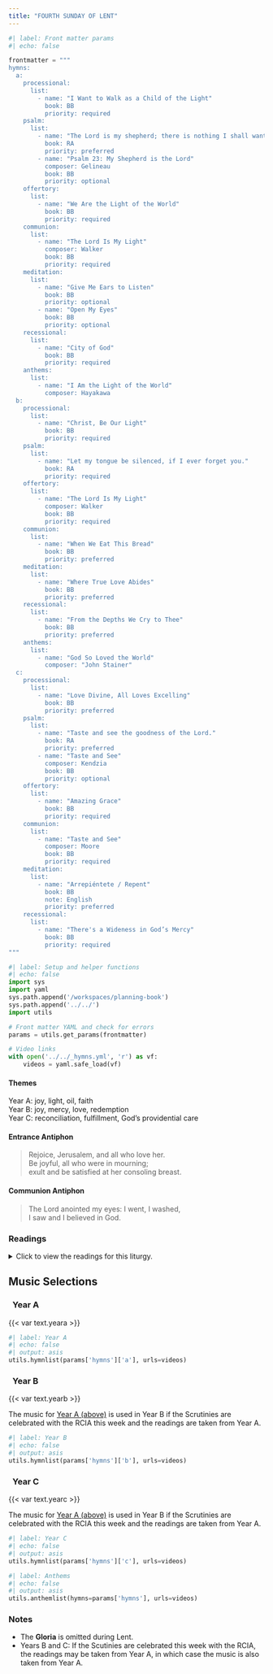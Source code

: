 ```yaml
---
title: "FOURTH SUNDAY OF LENT"
---
```


```python
#| label: Front matter params
#| echo: false

frontmatter = """
hymns:
  a:
    processional:
      list:
        - name: "I Want to Walk as a Child of the Light"
          book: BB
          priority: required
    psalm:
      list:
        - name: "The Lord is my shepherd; there is nothing I shall want."
          book: RA
          priority: preferred
        - name: "Psalm 23: My Shepherd is the Lord"
          composer: Gelineau
          book: BB
          priority: optional
    offertory:
      list:
        - name: "We Are the Light of the World"
          book: BB
          priority: required
    communion:
      list:
        - name: "The Lord Is My Light"
          composer: Walker
          book: BB
          priority: required
    meditation:
      list:
        - name: "Give Me Ears to Listen"
          book: BB
          priority: optional
        - name: "Open My Eyes"
          book: BB
          priority: optional
    recessional:
      list:
        - name: "City of God"
          book: BB
          priority: required
    anthems:
      list:
        - name: "I Am the Light of the World"
          composer: Hayakawa
  b:
    processional:
      list:
        - name: "Christ, Be Our Light"
          book: BB
          priority: required
    psalm:
      list:
        - name: "Let my tongue be silenced, if I ever forget you."
          book: RA
          priority: required
    offertory:
      list:
        - name: "The Lord Is My Light"
          composer: Walker
          book: BB
          priority: required
    communion:
      list:
        - name: "When We Eat This Bread"
          book: BB
          priority: preferred
    meditation:
      list:
        - name: "Where True Love Abides"
          book: BB
          priority: preferred
    recessional:
      list:
        - name: "From the Depths We Cry to Thee"
          book: BB
          priority: preferred
    anthems:
      list:
        - name: "God So Loved the World"
          composer: "John Stainer"
  c:
    processional:
      list:
        - name: "Love Divine, All Loves Excelling"
          book: BB
          priority: preferred
    psalm:
      list:
        - name: "Taste and see the goodness of the Lord."
          book: RA
          priority: preferred
        - name: "Taste and See"
          composer: Kendzia
          book: BB
          priority: optional
    offertory:
      list:
        - name: "Amazing Grace"
          book: BB
          priority: required
    communion:
      list:
        - name: "Taste and See"
          composer: Moore
          book: BB
          priority: required
    meditation:
      list:
        - name: "Arrepiéntete / Repent"
          book: BB
          note: English
          priority: preferred
    recessional:
      list:
        - name: "There's a Wideness in God’s Mercy"
          book: BB
          priority: required
"""
```

```python
#| label: Setup and helper functions
#| echo: false
import sys
import yaml
sys.path.append('/workspaces/planning-book')
sys.path.append('../../')
import utils

# Front matter YAML and check for errors
params = utils.get_params(frontmatter)

# Video links
with open('../../_hymns.yml', 'r') as vf:
    videos = yaml.safe_load(vf)
```

:::  {.red}
#### **Themes**
:::

[Year A:]{.red} joy, light, oil, faith  
[Year B:]{.red} joy, mercy, love, redemption  
[Year C:]{.red} reconciliation, fulfillment, God’s providential care

:::  {.red}
#### **Entrance Antiphon**
:::

> Rejoice, Jerusalem, and all who love her.  
> Be joyful, all who were in mourning;  
> exult and be satisfied at her consoling breast.

:::  {.red}
#### **Communion Antiphon**
:::

> The Lord anointed my eyes: I went, I washed,  
> I saw and I believed in God.

:::: {.content-visible when-format="html"}
::: {.red}
### Readings
:::

<details>
  <summary>Click to view the readings for this liturgy.</summary>

::: {.red}
### &nbsp; Year A

#### First Reading [1 Samuel 16:1b, 6-7, 10-13a]{style="float:right" .small}
:::

The LORD said to Samuel:  
“Fill your horn with oil, and be on your way.  
I am sending you to Jesse of Bethlehem,  
for I have chosen my king from among his sons.”  

As Jesse and his sons came to the sacrifice,  
Samuel looked at Eliab and thought,  
“Surely the LORD’s anointed is here before him.”  
But the LORD said to Samuel:  
“Do not judge from his appearance or from his lofty stature,  
because I have rejected him.  
Not as man sees does God see,  
because man sees the appearance  
but the LORD looks into the heart.”  
In the same way Jesse presented seven sons before Samuel,  
but Samuel said to Jesse,  
“The LORD has not chosen any one of these.”  
Then Samuel asked Jesse,  
“Are these all the sons you have?”  
Jesse replied,  
“There is still the youngest, who is tending the sheep.”  
Samuel said to Jesse,  
“Send for him;  
we will not begin the sacrificial banquet until he arrives here.”  
Jesse sent and had the young man brought to them.  
He was ruddy, a youth handsome to behold  
and making a splendid appearance.  
The LORD said,  
“There—anoint him, for this is the one!”  
Then Samuel, with the horn of oil in hand,   
anointed David in the presence of his brothers;  
and from that day on, the spirit of the LORD rushed upon David.

***

::: {.red}
#### Responsorial Psalm [Psalm 23: 1-3a, 3b-4, 5, 6]{style="float:right" .small}
:::

**[℟.]{.red}** **The Lord is my shepherd; there is nothing I shall want.**  

The LORD is my shepherd; I shall not want.  
&emsp; In verdant pastures he gives me repose;  
beside restful waters he leads me;  
&emsp; he refreshes my soul. **[℟.]{.red}**  

He guides me in right paths  
&emsp; for his name’s sake.  
Even though I walk in the dark valley  
&emsp; I fear no evil; for you are at my side  
With your rod and your staff  
&emsp; that give me courage. **[℟.]{.red}**  

You spread the table before me  
&emsp; in the sight of my foes;  
you anoint my head with oil;  
&emsp; my cup overflows. **[℟.]{.red}**  

Only goodness and kindness follow me  
&emsp; all the days of my life;  
and I shall dwell in the house of the LORD  
&emsp; for years to come. **[℟.]{.red}**  

***

::: {.red}
#### Second Reading [Ephesians 5:8-14]{style="float:right" .small}
:::

Brothers and sisters:  
You were once darkness,   
but now you are light in the Lord.  
Live as children of light,  
for light produces every kind of goodness  
and righteousness and truth.  
Try to learn what is pleasing to the Lord.  
Take no part in the fruitless works of darkness;  
rather expose them, for it is shameful even to mention  
the things done by them in secret;  
but everything exposed by the light becomes visible,  
for everything that becomes visible is light.  
Therefore, it says:  
&emsp; “Awake, O sleeper,  
&emsp; and arise from the dead,  
&emsp; and Christ will give you light.”

***

::: {.red}
#### Verse Before the Gospel [John 8:12]{style="float:right" .small}
:::

**[℟.]{.red}** **Praise to you, Lord Jesus Christ, king of endless glory.**  
I am the light of the world, says the Lord;  
whoever follows me will have the light of life. **[℟.]{.red}**

***

::: {.red}
#### Gospel [John 9:1-41 or 9:1, 6-9, 13-17, 34-38]{style="float:right" .small}
:::

As Jesus passed by he saw a man blind from birth.  
His disciples asked him,  
“Rabbi, who sinned, this man or his parents,  
that he was born blind?”  
Jesus answered,  
“Neither he nor his parents sinned;  
it is so that the works of God might be made visible through him.  
We have to do the works of the one who sent me while it is day.  
Night is coming when no one can work.  
While I am in the world, I am the light of the world.”  
When he had said this, he spat on the ground  
and made clay with the saliva,  
and smeared the clay on his eyes,  
and said to him,  
“Go wash in the Pool of Siloam” —which means Sent.  
So he went and washed, and came back able to see.  

His neighbors and those who had seen him earlier as a beggar said,  
“Isn’t this the one who used to sit and beg?”  
Some said, “It is,“  
but others said, “No, he just looks like him.”  
He said, “I am.”  
So they said to him, “How were your eyes opened?”  
He replied,  
“The man called Jesus made clay and anointed my eyes  
and told me, ‘Go to Siloam and wash.’  
So I went there and washed and was able to see.”  
And they said to him, “Where is he?”  
He said, “I don’t know.”  

They brought the one who was once blind to the Pharisees.  
Now Jesus had made clay and opened his eyes on a sabbath.  
So then the Pharisees also asked him how he was able to see.  
He said to them,  
“He put clay on my eyes, and I washed, and now I can see.”  
So some of the Pharisees said,  
“This man is not from God,  
because he does not keep the sabbath.”  
But others said,  
“How can a sinful man do such signs?”  
And there was a division among them.  
So they said to the blind man again,  
“What do you have to say about him,  
since he opened your eyes?”  
He said, “He is a prophet.”  

Now the Jews did not believe  
that he had been blind and gained his sight  
until they summoned the parents of the one who had gained his sight.  
They asked them,  
“Is this your son, who you say was born blind?  
How does he now see?”  
His parents answered and said,  
“We know that this is our son and that he was born blind.  
We do not know how he sees now,  
nor do we know who opened his eyes.  
Ask him, he is of age;  
he can speak for himself.”  
His parents said this because they were afraid  
of the Jews, for the Jews had already agreed  
that if anyone acknowledged him as the Christ,  
he would be expelled from the synagogue.  
For this reason his parents said,  
“He is of age; question him.”  

So a second time they called the man who had been blind  
and said to him, “Give God the praise!  
We know that this man is a sinner.”  
He replied,  
“If he is a sinner, I do not know.  
One thing I do know is that I was blind and now I see.”  
So they said to him,  
“What did he do to you?  
How did he open your eyes?”  
He answered them,  
“I told you already and you did not listen.  
Why do you want to hear it again?  
Do you want to become his disciples, too?”  
They ridiculed him and said,  
“You are that man’s disciple;  
we are disciples of Moses!  
We know that God spoke to Moses,  
but we do not know where this one is from.”  
The man answered and said to them,  
“This is what is so amazing,  
that you do not know where he is from, yet he opened my eyes.  
We know that God does not listen to sinners,  
but if one is devout and does his will, he listens to him.  
It is unheard of that anyone ever opened the eyes of a person born blind.  
If this man were not from God,  
he would not be able to do anything.”  
They answered and said to him,  
“You were born totally in sin,  
and are you trying to teach us?”  
Then they threw him out.  

When Jesus heard that they had thrown him out,  
he found him and said, Do you believe in the Son of Man?”  
He answered and said,  
“Who is he, sir, that I may believe in him?”  
Jesus said to him,  
“You have seen him,  
the one speaking with you is he.”  
He said,  
“I do believe, Lord,” and he worshiped him.  
Then Jesus said,  
“I came into this world for judgment,   
so that those who do not see might see,  
and those who do see might become blind.”  

Some of the Pharisees who were with him heard this  
and said to him, “Surely we are not also blind, are we?”  
Jesus said to them,  
“If you were blind, you would have no sin;  
but now you are saying, ‘We see,’ so your sin remains.  

[Or:]{.red}

As Jesus passed by he saw a man blind from birth.  
He spat on the ground and made clay with the saliva,  
and smeared the clay on his eyes,  
and said to him,  
“Go wash in the Pool of Siloam” — which means Sent.  
So he went and washed, and came back able to see.  

His neighbors and those who had seen him earlier as a beggar said,  
“Isn’t this the one who used to sit and beg?”  
Some said, “It is,“  
but others said, “No, he just looks like him.”  
He said, “I am.”  

They brought the one who was once blind to the Pharisees.  
Now Jesus had made clay and opened his eyes on a sabbath.  
So then the Pharisees also asked him how he was able to see.  
He said to them,  
“He put clay on my eyes, and I washed, and now I can see.”  
So some of the Pharisees said,  
“This man is not from God,  
because he does not keep the sabbath.”  
But others said,  
“How can a sinful man do such signs?”  
And there was a division among them.  
So they said to the blind man again,  
“What do you have to say about him,  
since he opened your eyes?”  
He said, “He is a prophet.”  

They answered and said to him,  
“You were born totally in sin,  
and are you trying to teach us?”  
Then they threw him out.  

When Jesus heard that they had thrown him out,  
he found him and said, “Do you believe in the Son of Man?”  
He answered and said,  
“Who is he, sir, that I may believe in him?”  
Jesus said to him,  
“You have seen him, and  
the one speaking with you is he.”  
He said,  
“I do believe, Lord,” and he worshiped him.  

::: {.centered}
{{< var symbols.cross >}} &nbsp; {{< var symbols.cross >}} &nbsp; {{< var symbols.cross >}}
:::

::: {.red}
### &nbsp; Year B

[If the Scrutinies are celebrated with the RCIA this week, the readings are taken from [Year A above](#year-a).]{.red}

#### First Reading [2 Chronicles 36:14-16, 19-23]{style="float:right" .small}
:::

In those days, all the princes of Judah, the priests, and the people  
added infidelity to infidelity,  
practicing all the abominations of the nations  
and polluting the LORD’s temple  
which he had consecrated in Jerusalem.  

Early and often did the LORD, the God of their fathers,  
send his messengers to them,  
for he had compassion on his people and his dwelling place.  
But they mocked the messengers of God,  
despised his warnings, and scoffed at his prophets,  
until the anger of the LORD against his people was so inflamed  
that there was no remedy.  
Their enemies burnt the house of God,  
tore down the walls of Jerusalem,  
set all its palaces afire,  
and destroyed all its precious objects.  
Those who escaped the sword were carried captive to Babylon,  
where they became servants of the king of the Chaldeans and his sons  
until the kingdom of the Persians came to power.  
All this was to fulfill the word of the LORD spoken by Jeremiah:  
“Until the land has retrieved its lost sabbaths,  
during all the time it lies waste it shall have rest  
while seventy years are fulfilled.”  

In the first year of Cyrus, king of Persia,  
in order to fulfill the word of the LORD spoken by Jeremiah,  
the LORD inspired King Cyrus of Persia  
to issue this proclamation throughout his kingdom,  
both by word of mouth and in writing:  
“Thus says Cyrus, king of Persia:  
All the kingdoms of the earth  
the LORD, the God of heaven, has given to me,  
and he has also charged me to build him a house  
in Jerusalem, which is in Judah.  
Whoever, therefore, among you belongs to any part of his people,  
let him go up, and may his God be with him!”  

***

::: {.red}
#### Responsorial Psalm [Psalm 137:1-2, 3, 4-5, 6]{style="float:right" .small}
:::

**[℟.]{.red}** **Let my tongue be silenced, if I ever forget you!**  

By the streams of Babylon  
&emsp; we sat and wept  
&emsp; when we remembered Zion.  
On the aspens of that land  
&emsp; we hung up our harps. **[℟.]{.red}**  

For there our captors asked of us  
&emsp; the lyrics of our songs,  
And our despoilers urged us to be joyous:  
&emsp; “Sing for us the songs of Zion!” **[℟.]{.red}**  

How could we sing a song of the LORD  
&emsp; in a foreign land?  
If I forget you, Jerusalem,  
&emsp; may my right hand be forgotten! **[℟.]{.red}**  

May my tongue cleave to my palate  
&emsp; if I remember you not,  
If I place not Jerusalem  
&emsp; ahead of my joy. **[℟.]{.red}**  

***

::: {.red}
#### Second Reading [Ephesians 2:4-10]{style="float:right" .small}
:::

Brothers and sisters:  
God, who is rich in mercy,  
because of the great love he had for us,  
even when we were dead in our transgressions,  
brought us to life with Christ — by grace you have been saved —,  
raised us up with him,  
and seated us with him in the heavens in Christ Jesus,  
that in the ages to come  
He might show the immeasurable riches of his grace  
in his kindness to us in Christ Jesus.  
For by grace you have been saved through faith,  
and this is not from you; it is the gift of God;  
it is not from works, so no one may boast.  
For we are his handiwork, created in Christ Jesus for the good works  
that God has prepared in advance,  
that we should live in them.  

***

::: {.red}
#### Verse Before the Gospel [John 3:16]{style="float:right" .small}
:::

**[℟.]{.red}** **Praise to you, Lord Jesus Christ, king of endless glory.**  
God so loved the world that he gave his only Son,  
so everyone who believes in him might have eternal life. **[℟.]{.red}**  

***

::: {.red}
#### Gospel [John 3:14-21]{style="float:right" .small}
:::

Jesus said to Nicodemus:  
“Just as Moses lifted up the serpent in the desert,  
so must the Son of Man be lifted up,  
so that everyone who believes in him may have eternal life.”  

For God so loved the world that he gave his only Son,  
so that everyone who believes in him might not perish  
but might have eternal life.  
For God did not send his Son into the world to condemn the world,  
but that the world might be saved through him.  
Whoever believes in him will not be condemned,  
but whoever does not believe has already been condemned,  
because he has not believed in the name of the only Son of God.  
And this is the verdict,  
that the light came into the world,  
but people preferred darkness to light,  
because their works were evil.  
For everyone who does wicked things hates the light  
and does not come toward the light,  
so that his works might not be exposed.  
But whoever lives the truth comes to the light,  
so that his works may be clearly seen as done in God.  

::: {.centered}
{{< var symbols.cross >}} &nbsp; {{< var symbols.cross >}} &nbsp; {{< var symbols.cross >}}
:::

::: {.red}
### &nbsp; Year C

[If the Scrutinies are celebrated with the RCIA this week, the readings are taken from [Year A above](#year-a).]{.red}

#### First Reading [Joshua 5:9a, 10-12]{style="float:right" .small}
:::

The LORD said to Joshua,  
“Today I have removed the reproach of Egypt from you.”  

While the Israelites were encamped at Gilgal on the plains of Jericho,  
they celebrated the Passover  
on the evening of the fourteenth of the month.  
On the day after the Passover,  
they ate of the produce of the land  
in the form of unleavened cakes and parched grain.  
On that same day after the Passover,  
on which they ate of the produce of the land, the manna ceased.  
No longer was there manna for the Israelites,  
who that year ate of the yield of the land of Canaan.  

***

::: {.red}
#### Responsorial Psalm [Psalm 34:2-3, 4-5, 6-7]{style="float:right" .small}
:::

**[℟.]{.red}** **Taste and see the goodness of the Lord.**  

I will bless the LORD at all times;  
&emsp; his praise shall be ever in my mouth.  
Let my soul glory in the LORD;  
&emsp; the lowly will hear me and be glad. **[℟.]{.red}**  

Glorify the LORD with me,  
&emsp; let us together extol his name.  
I sought the LORD, and he answered me  
&emsp; and delivered me from all my fears. **[℟.]{.red}**  

Look to him that you may be radiant with joy,  
&emsp; and your faces may not blush with shame.  
When the poor one called out, the LORD heard,  
&emsp; and from all his distress he saved him. **[℟.]{.red}**  

***

::: {.red}
#### Second Reading [2 Corinthians 5:17-21]{style="float:right" .small}
:::

Brothers and sisters:  
Whoever is in Christ is a new creation:  
the old things have passed away;  
behold, new things have come.  
And all this is from God,  
who has reconciled us to himself through Christ  
and given us the ministry of reconciliation,  
namely, God was reconciling the world to himself in Christ,  
not counting their trespasses against them  
and entrusting to us the message of reconciliation.  
So we are ambassadors for Christ,  
as if God were appealing through us.  
We implore you on behalf of Christ,  
be reconciled to God.  
For our sake he made him to be sin who did not know sin,  
so that we might become the righteousness of God in him.

***

::: {.red}
#### Verse before the Gospel [Luke 15:18]{style="float:right" .small}
:::

**[℟.]{.red}** **Praise to you, Lord Jesus Christ, king of endless glory.**  
I will get up and go to my Father and shall say to him:  
Father, I have sinned against heaven and against you. **[℟.]{.red}** 

***

::: {.red}
#### Gospel [Luke 15:1-3, 11-32]{style="float:right" .small}
:::

Tax collectors and sinners were all drawing near to listen to Jesus,  
but the Pharisees and scribes began to complain, saying,  
“This man welcomes sinners and eats with them.”  
So to them Jesus addressed this parable:  
“A man had two sons, and the younger son said to his father,  
‘Father give me the share of your estate that should come to me.’  
So the father divided the property between them.  
After a few days, the younger son collected all his belongings  
and set off to a distant country  
where he squandered his inheritance on a life of dissipation.  
When he had freely spent everything,  
a severe famine struck that country,  
and he found himself in dire need.  
So he hired himself out to one of the local citizens  
who sent him to his farm to tend the swine.  
And he longed to eat his fill of the pods on which the swine fed,  
but nobody gave him any.  
Coming to his senses he thought,  
‘How many of my father’s hired workers  
have more than enough food to eat,   
but here am I, dying from hunger.  
I shall get up and go to my father and I shall say to him,  
“Father, I have sinned against heaven and against you.  
I no longer deserve to be called your son;  
treat me as you would treat one of your hired workers.”’  
So he got up and went back to his father.  
While he was still a long way off,  
his father caught sight of him, and was filled with compassion.  
He ran to his son, embraced him and kissed him.  
His son said to him,  
‘Father, I have sinned against heaven and against you;  
I no longer deserve to be called your son.’  
But his father ordered his servants,  
‘Quickly bring the finest robe and put it on him;  
put a ring on his finger and sandals on his feet.  
Take the fattened calf and slaughter it.  
Then let us celebrate with a feast,  
because this son of mine was dead, and has come to life again;  
he was lost, and has been found.’  
Then the celebration began.  
Now the older son had been out in the field  
and, on his way back, as he neared the house,  
he heard the sound of music and dancing.  
He called one of the servants and asked what this might mean.  
The servant said to him,  
‘Your brother has returned  
and your father has slaughtered the fattened calf  
because he has him back safe and sound.’  
He became angry,  
and when he refused to enter the house,  
his father came out and pleaded with him.  
He said to his father in reply,  
‘Look, all these years I served you  
and not once did I disobey your orders;  
yet you never gave me even a young goat to feast on with my friends.  
But when your son returns  
who swallowed up your property with prostitutes,  
for him you slaughter the fattened calf.’  
He said to him,  
‘My son, you are here with me always;  
everything I have is yours.  
But now we must celebrate and rejoice,  
because your brother was dead and has come to life again;  
he was lost and has been found.’”

::: {.centered}
{{< var symbols.cross >}} &nbsp; {{< var symbols.cross >}} &nbsp; {{< var symbols.cross >}}
:::

</details>
::::

::: {.red}
## Music Selections
:::

::: {.titlered}
### &nbsp; Year A
:::
{{< var text.yeara >}}

```python
#| label: Year A
#| echo: false
#| output: asis
utils.hymnlist(params['hymns']['a'], urls=videos)
```

::: {.titlered}
### &nbsp; Year B
:::
{{< var text.yearb >}}

[The music for [Year A (above)](#year-a-1) is used in Year B if the Scrutinies are celebrated with the RCIA this week and the readings are taken from Year A.]{.red}

```python
#| label: Year B
#| echo: false
#| output: asis
utils.hymnlist(params['hymns']['b'], urls=videos)
```

::: {.titlered}
### &nbsp; Year C
:::
{{< var text.yearc >}}

[The music for [Year A (above)](#year-a-1) is used in Year B if the Scrutinies are celebrated with the RCIA this week and the readings are taken from Year A.]{.red}

```python
#| label: Year C
#| echo: false
#| output: asis
utils.hymnlist(params['hymns']['c'], urls=videos)
```


```python
#| label: Anthems
#| echo: false
#| output: asis
utils.anthemlist(hymns=params['hymns'], urls=videos)
```

::: {.red}
### Notes
:::

* The **Gloria** is omitted during Lent.
* [Years B and C:]{.red} If the Scutinies are celebrated this week with the RCIA, the readings may be taken from Year A, in which case the music is also taken from Year A.